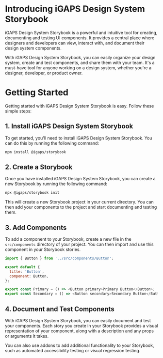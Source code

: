 
<Meta title='Home' />

# Introducing iGAPS Design System Storybook

iGAPS Design System Storybook is a powerful and intuitive tool for creating, documenting and testing UI components. It provides a central place where designers and developers can view, interact with, and document their design system components.

With iGAPS Design System Storybook, you can easily organize your design system, create and test components, and share them with your team. It's a must-have tool for anyone working on a design system, whether you're a designer, developer, or product owner.

# Getting Started

Getting started with iGAPS Design System Storybook is easy. Follow these simple steps:

## 1. Install iGAPS Design System Storybook

To get started, you'll need to install iGAPS Design System Storybook. You can do this by running the following command:

```bash
npm install @igaps/storybook
```

## 2. Create a Storybook

Once you have installed iGAPS Design System Storybook, you can create a new Storybook by running the following command:

```bash
npx @igaps/storybook init
```

This will create a new Storybook project in your current directory. You can then add your components to the project and start documenting and testing them.

## 3. Add Components

To add a component to your Storybook, create a new file in the `src/components` directory of your project. You can then import and use this component in your Storybook stories.

```javascript
import { Button } from '../src/components/Button';

export default {
  title: 'Button',
  component: Button,
};

export const Primary = () => <Button primary>Primary Button</Button>;
export const Secondary = () => <Button secondary>Secondary Button</Button>;
```

## 4. Document and Test Components

With iGAPS Design System Storybook, you can easily document and test your components. Each story you create in your Storybook provides a visual representation of your component, along with a description and any props or arguments it takes.

You can also use addons to add additional functionality to your Storybook, such as automated accessibility testing or visual regression testing.
